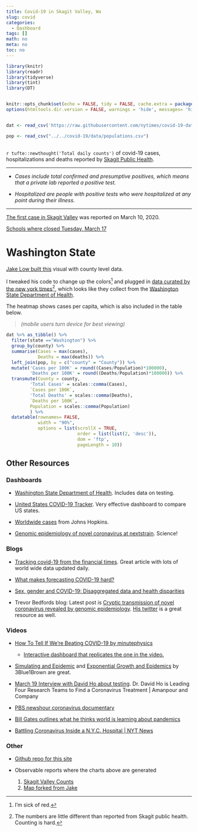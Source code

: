 ```yaml
---
title: Covid-19 in Skagit Valley, Wa
slug: covid
categories:
  - Dashboard
tags: []
math: no
meta: no
toc: no
---
```




```r
library(knitr)
library(readr) 
library(tidyverse)
library(tint)
library(DT)


knitr::opts_chunk$set(echo = FALSE, tidy = FALSE, cache.extra = packageVersion('tufte'))
options(htmltools.dir.version = FALSE, warnings = 'hide', messages= 'hide')


dat <- read_csv('https://raw.githubusercontent.com/nytimes/covid-19-data/master/us-counties.csv')

pop <- read_csv("../../covid-19/data/populations.csv")

```


## 

`r tufte::newthought('Total daily counts')` of covid-19 cases, hospitalizations and deaths reported by [Skagit Public Health](https://www.skagitcounty.net/Departments/HealthDiseases/coronavirus.htm){target="_blank"}. 

---

<div id="skagitCaseChart" style="max-width:700px" ></div>



<div id="SkagitHospitalChart" style="max-width:700px"></div>


<div id="SkagitDeathChart" style="max-width:700px"></div>

 - *Cases include total confirmed and presumptive positives, which means that a private lab reported a positive test.*

 - *Hospitalized are people with positive tests who were hospitalized at any point during their illness.*



--- 

[The first case in Skagit Valley](https://www.goskagit.com/news/skagit-county-s-first-case-of-covid--confirmed/article_772a96af-8ab1-59aa-bb00-2b997d8b4073.html) was reported on March 10, 2020. 

[Schools where closed Tuesday, March 17](https://www.goskagit.com/news/local_news/skagit-county-schools-shutting-down/article_cb1da4b3-5d22-5396-97ad-9cc0907dd032.html)



# Washington State

[Jake Low built this](https://observablehq.com/@jake-low/covid-19-in-washington-state){target="_blank"} visual with county level data. 

I tweaked his code to change up the colors^[I'm sick of red.] and plugged in [ data curated by the new york times](https://github.com/nytimes/covid-19-data)^[The numbers are little different than reported from Skagit public health. Counting is hard.], which looks like they collect from the [Washington State Department of Health](https://www.doh.wa.gov/emergencies/coronavirus){target="_blank"}. 


The heatmap shows cases per capita, which is also included in the table below. 

> _(mobile users turn device for best viewing)_


<div id="chart" style="max-width:500"></div>

 

```r


dat %>% as_tibble() %>% 
  filter(state =="Washington") %>% 
  group_by(county) %>% 
  summarise(Cases = max(cases), 
            Deaths = max(deaths)) %>% 
  left_join(pop, by = c("county" = "County")) %>% 
  mutate('Cases per 100K' = round((Cases/Population)*100000), 
         'Deaths per 100K' = round((Deaths/Population)*100000)) %>% 
  transmute(County = county, 
         'Total Cases' = scales::comma(Cases), 
         `Cases per 100K`, 
         'Total Deaths' = scales::comma(Deaths), 
         `Deaths per 100K`, 
         Population = scales::comma(Population)
         ) %>% 
  datatable(rownames= FALSE, 
            width = "90%",
            options = list(scrollX = TRUE,
                           order = list(list(2, 'desc')), 
                           dom = 'ftp', 
                           pageLength = 10))

```


## Other Resources 

### Dashboards 

- [Washington State Department of Health](https://www.doh.wa.gov/emergencies/coronavirus){target="_blank"}. Includes data on testing. 

- [United States COVID-19 Tracker](https://schnerd.github.io/us-covid-dashboard/){target="_blank"}. Very effective dashboard to compare US states. 

- [Worldwide cases](https://gisanddata.maps.arcgis.com/apps/opsdashboard/index.html#/bda7594740fd40299423467b48e9ecf6){target="_blank"} from Johns Hopkins. 

- [Genomic epidemiology of novel coronavirus at nextstrain](https://nextstrain.org/ncov){target="_blank"}. Science! 


### Blogs

 - [Tracking covid-19 from the financial times](https://www.ft.com/coronavirus-latest){target="_blank"}. Great article with lots of world wide data updated daily.  

 - [What makes forecasting COVID-19 hard?](https://robjhyndman.com/hyndsight/forecasting-covid19/){target="_blank"}

 - [Sex, gender and COVID-19: Disaggregated data and health disparities](https://blogs.bmj.com/bmjgh/2020/03/24/sex-gender-and-covid-19-disaggregated-data-and-health-disparities/){target="_blank"}

 - Trevor Bedfords blog: Latest post is [Cryptic transmission of novel coronavirus revealed by genomic epidemiology](https://bedford.io/blog/){target="_blank"}. [His twitter](https://twitter.com/trvrb) is a great resource as well.   
 

### Videos 
 
- [How To Tell If We're Beating COVID-19 by minutephysics](https://www.youtube.com/watch?v=54XLXg4fYsc){target="_blank"}
   - [Interactive dashboard that replicates the one in the video.](https://observablehq.com/@yy/covid-19-confirmed-vs-new-cases){target="_blank"} 

- [Simulating and Epidemic](https://www.youtube.com/channel/UCYO_jab_esuFRV4b17AJtAw){target="_blank"} and [Exponential Growth and Epidemics](https://www.youtube.com/watch?v=Kas0tIxDvrg){target="_blank"} by 3Blue1Brown are great. 
 
- [March 19 Interview with David Ho about testing](https://www.youtube.com/watch?v=2B-rYVWmqoI){target="_blank"}. Dr. David Ho is Leading Four Research Teams to Find a Coronavirus Treatment | Amanpour and Company

- [PBS newshour coronavirus documentary](https://www.pbs.org/newshour/health/watch-live-confronting-coronavirus-a-pbs-newshour-special){target="_blank"}

- [Bill Gates outlines what he thinks world is learning about pandemics](https://www.youtube.com/watch?v=iNLiUN0l7ws){target="_blank"}

- [Battling Coronavirus Inside a N.Y.C. Hospital | NYT News](https://www.youtube.com/watch?v=bE68xVXf8Kw){target="_blank"}

### Other 

 - [Github repo for this site](https://github.com/skagitstats/covid-19){target="_blank"} 

 - Observable reports where the charts above are generated  
    1. [Skagit Valley Counts](https://observablehq.com/@marshallbrown/covid-19-in-washington-state){target="_blank"}
    2. [Map forked from Jake](https://observablehq.com/@marshallbrown/covid-19-in-washington-state/2){target="_blank"} 


<script type="module">

// Load the Observable runtime and inspector.
import {Runtime, Inspector, Library} from "https://cdn.jsdelivr.net/npm/@observablehq/runtime@4/dist/runtime.js";

const runtime = new Runtime(Object.assign(new Library));
const main = runtime.module(notebook, name => {
  if (name === "skagitCaseChart") {
    return new Inspector(document.querySelector("#skagitCaseChart"));
  }
  
 if (name === "SkagitDeathChart") {
    return new Inspector(document.querySelector("#SkagitDeathChart"));
  }
  if(name === "SkagitHospitalChart"){
    return new Inspector(document.querySelector("#SkagitHospitalChart"));
  }
});

// Your notebook, compiled as an ES module.
import notebook from "https://api.observablehq.com/@marshallbrown/covid-19-in-washington-state.js?v=3";


</script>




<script type="module">

// Load the Observable runtime and inspector.
import {Runtime, Inspector, Library} from "https://cdn.jsdelivr.net/npm/@observablehq/runtime@4/dist/runtime.js";
import notebook2 from "https://api.observablehq.com/@marshallbrown/covid-19-in-washington-state/2.js?v=3";

const runtime2 = new Runtime(Object.assign(new Library, {width : 500}));
const main2 = runtime2.module(notebook2, name => {
  if (name === "chart") {
    return new Inspector(document.querySelector("#chart"));
  }
  

});

// Your notebook, compiled as an ES module.


</script>



